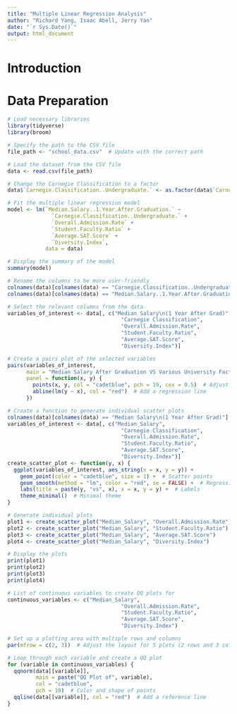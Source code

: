 ---
title: "Multiple Linear Regression Analysis"
author: "Richard Yang, Isaac Abell, Jerry Yan"
date: "`r Sys.Date()`"
output: html_document
---

# Introduction

# Data Preparation

```{r load-libraries, message=FALSE}
# Load necessary libraries
library(tidyverse)
library(broom)

# Specify the path to the CSV file
file_path <- "school_data.csv"  # Update with the correct path

# Load the dataset from the CSV file
data <- read.csv(file_path)

# Change the Carnegie Classification to a factor
data$`Carnegie.Classification..Undergraduate.` <- as.factor(data$`Carnegie.Classification..Undergraduate.`)

# Fit the multiple linear regression model
model <- lm(`Median.Salary..1.Year.After.Graduation.` ~ 
              `Carnegie.Classification..Undergraduate.` + 
              `Overall.Admission.Rate` + 
              `Student.Faculty.Ratio` + 
              `Average.SAT.Score` + 
              `Diversity.Index`, 
            data = data)

# Display the summary of the model
summary(model)
```



```{r load-libraries, message=FALSE}
# Rename the columns to be more user-friendly
colnames(data)[colnames(data) == "Carnegie.Classification..Undergraduate."] <- "Carnegie Classification"
colnames(data)[colnames(data) == "Median.Salary..1.Year.After.Graduation."] <- "Median Salary\n(1 Year After Grad)"

# Select the relevant columns from the data
variables_of_interest <- data[, c("Median Salary\n(1 Year After Grad)", 
                                    "Carnegie Classification", 
                                    "Overall.Admission.Rate", 
                                    "Student.Faculty.Ratio", 
                                    "Average.SAT.Score", 
                                    "Diversity.Index")]

# Create a pairs plot of the selected variables
pairs(variables_of_interest, 
      main = "Median Salary After Graduation VS Various University Factors",
      panel = function(x, y) {
        points(x, y, col = "cadetblue", pch = 19, cex = 0.5)  # Adjust point size
        abline(lm(y ~ x), col = "red")  # Add a regression line
      })

```
```{r}
# Create a function to generate individual scatter plots
colnames(data)[colnames(data) == "Median Salary\n(1 Year After Grad)"] <- "Median_Salary"
variables_of_interest <- data[, c("Median_Salary", 
                                    "Carnegie Classification", 
                                    "Overall.Admission.Rate", 
                                    "Student.Faculty.Ratio", 
                                    "Average.SAT.Score", 
                                    "Diversity.Index")]
create_scatter_plot <- function(y, x) {
  ggplot(variables_of_interest, aes_string(x = x, y = y)) +
    geom_point(color = "cadetblue", size = 1) +  # Scatter points
    geom_smooth(method = "lm", color = "red", se = FALSE) +  # Regression line
    labs(title = paste(y, "vs", x), x = x, y = y) +  # Labels
    theme_minimal()  # Minimal theme
}

# Generate individual plots
plot1 <- create_scatter_plot("Median_Salary", "Overall.Admission.Rate")
plot2 <- create_scatter_plot("Median_Salary", "Student.Faculty.Ratio")
plot3 <- create_scatter_plot("Median_Salary", "Average.SAT.Score")
plot4 <- create_scatter_plot("Median_Salary", "Diversity.Index")

# Display the plots
print(plot1)
print(plot2)
print(plot3)
print(plot4)

```

```{r}
# List of continuous variables to create QQ plots for
continuous_variables <- c("Median_Salary", 
                                    "Overall.Admission.Rate", 
                                    "Student.Faculty.Ratio", 
                                    "Average.SAT.Score", 
                                    "Diversity.Index")

# Set up a plotting area with multiple rows and columns
par(mfrow = c(2, 3))  # Adjust the layout for 5 plots (2 rows and 3 columns)

# Loop through each variable and create a QQ plot
for (variable in continuous_variables) {
  qqnorm(data[[variable]], 
         main = paste("QQ Plot of", variable), 
         col = "cadetblue", 
         pch = 19)  # Color and shape of points
  qqline(data[[variable]], col = "red")  # Add a reference line
}
```
